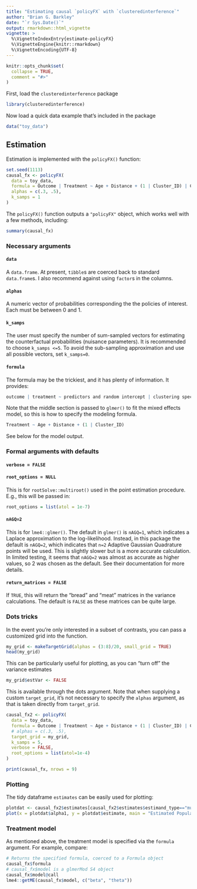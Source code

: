 ---
title: "Estimating causal `policyFX` with `clusteredinterference`"
author: "Brian G. Barkley"
date: "`r Sys.Date()`"
output: rmarkdown::html_vignette
vignette: >
  %\VignetteIndexEntry{estimate-policyFX}
  %\VignetteEngine{knitr::rmarkdown}
  %\VignetteEncoding{UTF-8}
---

```{r setup, include = FALSE}
knitr::opts_chunk$set(
  collapse = TRUE,
  comment = "#>"
)
```

First, load the `clusteredinterference` package 

```{r}
library(clusteredinterference)
```

Now load a quick data example that's included in the package

```{r}
data("toy_data") 
```

## Estimation

Estimation is implemented with the `policyFX()` function:

```{r} 
set.seed(1113)
causal_fx <- policyFX(
  data = toy_data,
  formula = Outcome | Treatment ~ Age + Distance + (1 | Cluster_ID) | Cluster_ID,
  alphas = c(.3, .5), 
  k_samps = 1
)

```

The `policyFX()` function outputs a `"policyFX"` object, which works well with a few methods, including:

```{r}
summary(causal_fx)
```

### Necessary arguments

#### `data` 

A `data.frame`. At present, `tibble`s are coerced back to standard `data.frame`s. I also recommend against using `factor`s in the columns.

#### `alphas`

A numeric vector of probabilities corresponding the the policies of interest. Each must be between 0 and 1. 

#### `k_samps`

The user must specify the number of sum-sampled vectors for estimating the counterfactual probabilities (nuisance parameters). It is recommended to choose `k_samps <=5`. To avoid the sub-sampling approximation and use all possible vectors, set `k_samps=0`.

#### `formula`

The formula may be the trickiest, and it has plenty of information. It provides:

```{r, eval = FALSE}
outcome | treatment ~ predictors and random intercept | clustering specification
```

Note that the middle section is passed to `glmer()` to fit the mixed effects model, so this is how to specify the modeling formula.

```{r, eval = FALSE}
Treatment ~ Age + Distance + (1 | Cluster_ID)
```

See below for the model output.

### Formal arguments with defaults

#### `verbose = FALSE`

#### `root_options = NULL`

This is for `rootSolve::multiroot()` used in the point estimation procedure. E.g., this will be passed in:

```{r, eval = FALSE}
root_options = list(atol = 1e-7) 
```

#### `nAGQ=2`

This is for `lme4::glmer()`. The default in `glmer()` is `nAGQ=1`, which indicates a Laplace approximation to the log-likelihood. Instead, in this package the default is `nAGQ=2`, which indicates that `n=2` Adaptive Gaussian Quadrature points will be used. This is slightly slower but is a more accurate calculation. In limited testing, it seems that `nAGQ=2` was almost as accurate as higher values, so 2 was chosen as the default. See their documentation for more details.

#### `return_matrices = FALSE`
  
If `TRUE`, this will return the "bread" and "meat" matrices in the variance calculations. The default is `FALSE` as these matrices can be quite large.


### Dots tricks

In the event you're only interested in a subset of contrasts, you can pass a customized grid into the function.

```{r} 
my_grid <- makeTargetGrid(alphas = (3:8)/20, small_grid = TRUE) 
head(my_grid)
```

This can be particularly useful for plotting, as you can "turn off" the variance estimates 

```{r}
my_grid$estVar <- FALSE
```

This is available through the dots argument. Note that when supplying a custom `target_grid`, it's not necessary to specify the `alphas` argument, as that is taken directly from `target_grid`.

```{r}
causal_fx2 <- policyFX(
  data = toy_data,
  formula = Outcome | Treatment ~ Age + Distance + (1 | Cluster_ID) | Cluster_ID,
  # alphas = c(.3, .5), 
  target_grid = my_grid,
  k_samps = 5,
  verbose = FALSE,
  root_options = list(atol=1e-4)
)

print(causal_fx, nrows = 9)
```

### Plotting 

The tidy dataframe `estimates` can be easily used for plotting:

```{r, fig.width = 6, fig.height = 5}
plotdat <- causal_fx2$estimates[causal_fx2$estimates$estimand_type=="mu",]
plot(x = plotdat$alpha1, y = plotdat$estimate, main = "Estimated Population Means")
```

### Treatment model

As mentioned above, the treatment model is specified via the `formula` argument. For example, compare:

```{r}
# Returns the specified formula, coerced to a Formula object
causal_fx$formula
# causal_fx$model is a glmerMod S4 object
causal_fx$model@call
lme4::getME(causal_fx$model, c("beta", "theta"))
```



